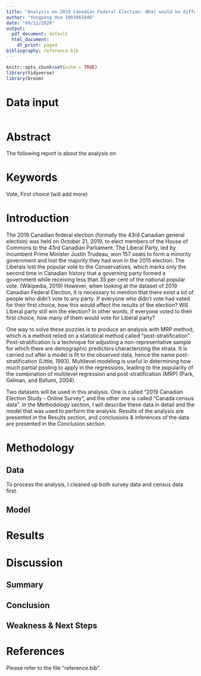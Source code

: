```yaml
---
title: "Analysis on 2019 Canadian Federal Election: What would be different if everyone had voted?"
author: "Yongpeng Hua 1003865846"
date: "09/12/2020"
output: 
  pdf_document: default
  html_document: 
    df_print: paged
bibliography: reference.bib
---
```


```r
knitr::opts_chunk$set(echo = TRUE)
library(tidyverse)
library(broom)
```
# Data input
```r

```

# Abstract 
The following report is about the analysis on 

# Keywords 
Vote, First choice (will add more)

# Introduction
The 2019 Canadian federal election (formally the 43rd Canadian general election) was held on October 21, 2019, to elect members of the House of Commons to the 43rd Canadian Parliament. The Liberal Party, led by incumbent Prime Minister Justin Trudeau, won 157 seats to form a minority government and lost the majority they had won in the 2015 election. The Liberals lost the popular vote to the Conservatives, which marks only the second time in Canadian history that a governing party formed a government while receiving less than 35 per cent of the national popular vote. (Wikipedia, 2019) However, when looking at the dataset of 2019 Canadian Federal Election, it is necessary to mention that there exist a lot of people who didn't vote to any party. If everyone who didn't vote had voted for their first choice, how this would affect the results of the election? Will Liberal party still win the election? In other words, if everyone voted to their first choice, how many of them would vote for Liberal party?

One way to solve these puzzles is to produce an analysis with MRP method, which is a method relied on a statistical method called "post-stratification". Post-stratification is a technique for adjusting a non-representative sample for which there are demographic predictors characterizing the strata. It is carried out after a model is fit to the observed data, hence the name post-stratification (Little, 1993). Multilevel modeling is useful in determining how much partial pooling to apply in the regressions, leading to the popularity of the combination of multilevel regression and post-stratification (MRP) (Park, Gelman, and Bafumi, 2004).

Two datasets will be used in this analysis. One is called "2019 Canadian Election Study - Online Survey", and the other one is called "Canada census data". In the Methodology section, I will describe these data in detail and the model that was used to perform the analysis. Results of the analysis are presented in the Results section, and conclusions & inferences of the data are presented in the Conclusion section.

# Methodology
## Data
To process the analysis, I cleaned up both survey data and census data first. 

## Model



# Results



# Discussion
## Summary


## Conclusion


## Weakness & Next Steps


# References
Please refer to the file "reference.bib".
